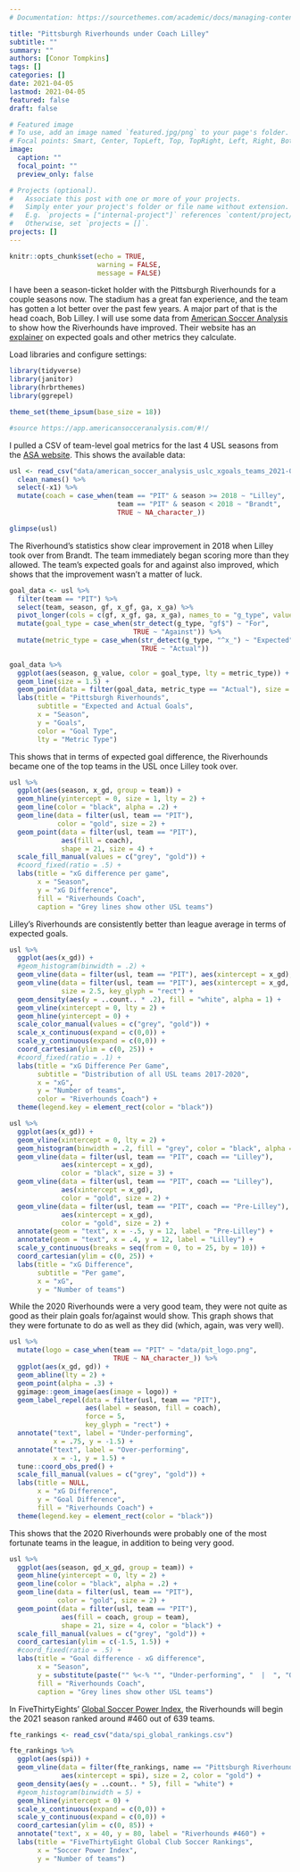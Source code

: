 ```yaml
---
# Documentation: https://sourcethemes.com/academic/docs/managing-content/

title: "Pittsburgh Riverhounds under Coach Lilley"
subtitle: ""
summary: ""
authors: [Conor Tompkins]
tags: []
categories: []
date: 2021-04-05
lastmod: 2021-04-05
featured: false
draft: false

# Featured image
# To use, add an image named `featured.jpg/png` to your page's folder.
# Focal points: Smart, Center, TopLeft, Top, TopRight, Left, Right, BottomLeft, Bottom, BottomRight.
image:
  caption: ""
  focal_point: ""
  preview_only: false

# Projects (optional).
#   Associate this post with one or more of your projects.
#   Simply enter your project's folder or file name without extension.
#   E.g. `projects = ["internal-project"]` references `content/project/deep-learning/index.md`.
#   Otherwise, set `projects = []`.
projects: []
---
```

```r
knitr::opts_chunk$set(echo = TRUE, 
                      warning = FALSE, 
                      message = FALSE)
```

I have been a season-ticket holder with the Pittsburgh Riverhounds for a couple seasons now. The stadium has a great fan experience, and the team has gotten a lot better over the past few years. A major part of that is the head coach, Bob Lilley. I will use some data from [American Soccer Analysis](https://www.americansocceranalysis.com/) to show how the Riverhounds have improved. Their website has an [explainer](https://www.americansocceranalysis.com/explanation/) on expected goals and other metrics they calculate.

Load libraries and configure settings:
```r
library(tidyverse)
library(janitor)
library(hrbrthemes)
library(ggrepel)

theme_set(theme_ipsum(base_size = 18))

#source https://app.americansocceranalysis.com/#!/
```

I pulled a CSV of team-level goal metrics for the last 4 USL seasons from the [ASA website](https://app.americansocceranalysis.com/#!/uslc/xgoals/teams). This shows the available data:
```r
usl <- read_csv("data/american_soccer_analysis_uslc_xgoals_teams_2021-03-17.csv") %>% 
  clean_names() %>% 
  select(-x1) %>% 
  mutate(coach = case_when(team == "PIT" & season >= 2018 ~ "Lilley",
                           team == "PIT" & season < 2018 ~ "Brandt",
                           TRUE ~ NA_character_))

glimpse(usl)
```

The Riverhound's statistics show clear improvement in 2018 when Lilley took over from Brandt. The team immediately began scoring more than they allowed. The team's expected goals for and against also improved, which shows that the improvement wasn't a matter of luck.
```r
goal_data <- usl %>% 
  filter(team == "PIT") %>% 
  select(team, season, gf, x_gf, ga, x_ga) %>% 
  pivot_longer(cols = c(gf, x_gf, ga, x_ga), names_to = "g_type", values_to = "g_value") %>%
  mutate(goal_type = case_when(str_detect(g_type, "gf$") ~ "For",
                               TRUE ~ "Against")) %>% 
  mutate(metric_type = case_when(str_detect(g_type, "^x_") ~ "Expected",
                                 TRUE ~ "Actual"))

goal_data %>% 
  ggplot(aes(season, g_value, color = goal_type, lty = metric_type)) +
  geom_line(size = 1.5) +
  geom_point(data = filter(goal_data, metric_type == "Actual"), size = 2) +
  labs(title = "Pittsburgh Riverhounds",
       subtitle = "Expected and Actual Goals",
       x = "Season",
       y = "Goals",
       color = "Goal Type",
       lty = "Metric Type")
```

This shows that in terms of expected goal difference, the Riverhounds became one of the top teams in the USL once Lilley took over.
```r
usl %>% 
  ggplot(aes(season, x_gd, group = team)) +
  geom_hline(yintercept = 0, size = 1, lty = 2) +
  geom_line(color = "black", alpha = .2) +
  geom_line(data = filter(usl, team == "PIT"), 
            color = "gold", size = 2) +
  geom_point(data = filter(usl, team == "PIT"),
             aes(fill = coach),
             shape = 21, size = 4) +
  scale_fill_manual(values = c("grey", "gold")) +
  #coord_fixed(ratio = .5) +
  labs(title = "xG difference per game",
       x = "Season",
       y = "xG Difference",
       fill = "Riverhounds Coach",
       caption = "Grey lines show other USL teams")
```

Lilley's Riverhounds are consistently better than league average in terms of expected goals.
```r
usl %>% 
  ggplot(aes(x_gd)) +
  #geom_histogram(binwidth = .2) +
  geom_vline(data = filter(usl, team == "PIT"), aes(xintercept = x_gd), size = 3) +
  geom_vline(data = filter(usl, team == "PIT"), aes(xintercept = x_gd, color = coach),
             size = 2.5, key_glyph = "rect") +
  geom_density(aes(y = ..count.. * .2), fill = "white", alpha = 1) +
  geom_vline(xintercept = 0, lty = 2) +
  geom_hline(yintercept = 0) +
  scale_color_manual(values = c("grey", "gold")) +
  scale_x_continuous(expand = c(0,0)) +
  scale_y_continuous(expand = c(0,0)) +
  coord_cartesian(ylim = c(0, 25)) +
  #coord_fixed(ratio = .1) +
  labs(title = "xG Difference Per Game",
       subtitle = "Distribution of all USL teams 2017-2020",
       x = "xG",
       y = "Number of teams",
       color = "Riverhounds Coach") +
  theme(legend.key = element_rect(color = "black"))
```

```r
usl %>% 
  ggplot(aes(x_gd)) +
  geom_vline(xintercept = 0, lty = 2) +
  geom_histogram(binwidth = .2, fill = "grey", color = "black", alpha = .75) +
  geom_vline(data = filter(usl, team == "PIT", coach == "Lilley"), 
             aes(xintercept = x_gd),
             color = "black", size = 3) +
  geom_vline(data = filter(usl, team == "PIT", coach == "Lilley"), 
             aes(xintercept = x_gd),
             color = "gold", size = 2) +
  geom_vline(data = filter(usl, team == "PIT", coach == "Pre-Lilley"), 
             aes(xintercept = x_gd),
             color = "gold", size = 2) +
  annotate(geom = "text", x = -.5, y = 12, label = "Pre-Lilley") +
  annotate(geom = "text", x = .4, y = 12, label = "Lilley") +
  scale_y_continuous(breaks = seq(from = 0, to = 25, by = 10)) +
  coord_cartesian(ylim = c(0, 25)) +
  labs(title = "xG Difference",
       subtitle = "Per game",
       x = "xG",
       y = "Number of teams")
```

While the 2020 Riverhounds were a very good team, they were not quite as good as their plain goals for/against would show. This graph shows that they were fortunate to do as well as they did (which, again, was very well).
```r
usl %>% 
  mutate(logo = case_when(team == "PIT" ~ "data/pit_logo.png",
                          TRUE ~ NA_character_)) %>% 
  ggplot(aes(x_gd, gd)) +
  geom_abline(lty = 2) +
  geom_point(alpha = .3) +
  ggimage::geom_image(aes(image = logo)) +
  geom_label_repel(data = filter(usl, team == "PIT"),
                   aes(label = season, fill = coach),
                   force = 5,
                   key_glyph = "rect") +
  annotate("text", label = "Under-performing",
           x = .75, y = -1.5) +
  annotate("text", label = "Over-performing",
           x = -1, y = 1.5) +
  tune::coord_obs_pred() +
  scale_fill_manual(values = c("grey", "gold")) +
  labs(title = NULL,
       x = "xG Difference",
       y = "Goal Difference",
       fill = "Riverhounds Coach") +
  theme(legend.key = element_rect(color = "black"))
```

This shows that the 2020 Riverhounds were probably one of the most fortunate teams in the league, in addition to being very good.
```r
usl %>% 
  ggplot(aes(season, gd_x_gd, group = team)) +
  geom_hline(yintercept = 0, lty = 2) +
  geom_line(color = "black", alpha = .2) +
  geom_line(data = filter(usl, team == "PIT"),
            color = "gold", size = 2) +
  geom_point(data = filter(usl, team == "PIT"),
             aes(fill = coach, group = team),
             shape = 21, size = 4, color = "black") +
  scale_fill_manual(values = c("grey", "gold")) +
  coord_cartesian(ylim = c(-1.5, 1.5)) +
  #coord_fixed(ratio = .5) +
  labs(title = "Goal difference - xG difference",
       x = "Season",
       y = substitute(paste("" %<-% "", "Under-performing", "  |  ", "Over-performing", "" %->% "")),
       fill = "Riverhounds Coach",
       caption = "Grey lines show other USL teams")
```

In FiveThirtyEights' [Global Soccer Power Index](https://projects.fivethirtyeight.com/global-club-soccer-rankings/), the Riverhounds will begin the 2021 season ranked around #460 out of 639 teams.
```r
fte_rankings <- read_csv("data/spi_global_rankings.csv")

fte_rankings %>%
  ggplot(aes(spi)) +
  geom_vline(data = filter(fte_rankings, name == "Pittsburgh Riverhounds"),
             aes(xintercept = spi), size = 2, color = "gold") +
  geom_density(aes(y = ..count.. * 5), fill = "white") +
  #geom_histogram(binwidth = 5) +
  geom_hline(yintercept = 0) +
  scale_x_continuous(expand = c(0,0)) +
  scale_y_continuous(expand = c(0,0)) +
  coord_cartesian(ylim = c(0, 85)) +
  annotate("text", x = 40, y = 80, label = "Riverhounds #460") +
  labs(title = "FiveThirtyEight Global Club Soccer Rankings",
       x = "Soccer Power Index",
       y = "Number of teams")
```
